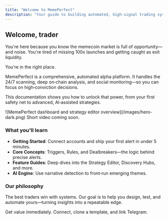 ```yaml
---
title: "Welcome to MemePerfect"
description: "Your guide to building automated, high-signal trading systems."
---
```


## Welcome, trader

You're here because you know the memecoin market is full of opportunity—and noise. You're tired of missing 100x launches and getting caught as exit liquidity.

You're in the right place.

MemePerfect is a comprehensive, automated alpha platform. It handles the 24/7 scanning, deep on‑chain analysis, and social monitoring—so you can focus on high‑conviction decisions.

This documentation shows you how to unlock that power, from your first safety net to advanced, AI‑assisted strategies.

<Frame caption="A fast overview of the platform">
  ![MemePerfect dashboard and strategy editor overview](/images/hero-dark.png)

  <Info>
    Short video coming soon.
  </Info>
</Frame>

### What you'll learn

- **Getting Started**: Connect accounts and ship your first alert in under 5 minutes.
- **Core Concepts**: Triggers, Rules, and Dealbreakers—the logic behind precise alerts.
- **Feature Guides**: Deep dives into the Strategy Editor, Discovery Hubs, and more.
- **AI Engine**: Use narrative detection to front‑run emerging themes.

### Our philosophy

The best traders win with systems. Our goal is to help you design, test, and automate yours—turning insights into a repeatable edge.

<Card title="Quick Start: 5 minutes to your first alert" icon="rocket" horizontal href="/quickstart">
  Get value immediately. Connect, clone a template, and link Telegram.
</Card>
